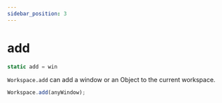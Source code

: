 ```yaml
---
sidebar_position: 3
---
```

# add

```js
static add = win
```

`Workspace.add` can add a window or an Object to the current workspace.

```js
Workspace.add(anyWindow);
```